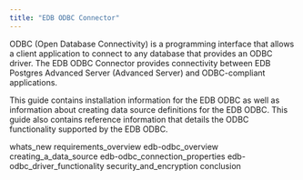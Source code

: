 ```yaml
---
title: "EDB ODBC Connector"
---
```


ODBC (Open Database Connectivity) is a programming interface that allows a client application to connect to any database that provides an ODBC driver. The EDB ODBC Connector provides connectivity between EDB Postgres Advanced Server (Advanced Server) and ODBC-compliant applications.

This guide contains installation information for the EDB ODBC as well as information about creating data source definitions for the EDB ODBC. This guide also contains reference information that details the ODBC functionality supported by the EDB ODBC.

<div class="toctree" maxdepth="3">

whats_new requirements_overview edb-odbc_overview creating_a_data_source edb-odbc_connection_properties edb-odbc_driver_functionality security_and_encryption conclusion

</div>
